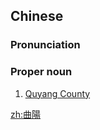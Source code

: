 {{also|曲阳}}
==Chinese==
{{zh-forms|s=曲阳}}

===Pronunciation===
{{zh-pron
|m=Qūyáng
|c=kuk1 joeng4
|cat=pn
}}

===Proper noun===
{{zh-proper noun}}

# [[w:Quyang County|Quyang County]]

[[zh:曲陽]]